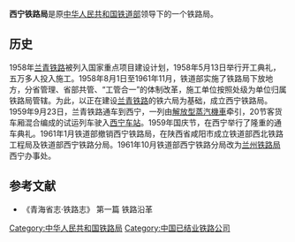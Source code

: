 {{Infobox China railway bureau
|铁路局名称=<s>西宁铁路局</s>
|图片=
|图片介紹=
|铁路局拼音= 
|英文名称= 
|成立时间=1958年8月1日
|撤销时间=1961年1月
|铁路局位置={{PRC}}[[西宁市|西宁市]]
|坐标=
|归属=<s>[[中华人民共和国铁道部|中华人民共和国铁道部]]<s>
|管辖范围=
|网站=
}}
'''西宁铁路局'''是原[[中华人民共和国铁道部|中华人民共和国铁道部]]领导下的一个铁路局。
==历史== 
1958年[[兰青铁路|兰青铁路]]被列入国家重点项目建设计划，1958年5月13日举行开工典礼，五万多人投入施工。1958年8月1日至1961年11月，铁道部实施了铁路局下放地方，分省管理、省部共管、“工管合一”的体制改革，施工单位按照处级为单位归属铁路局管辖。为此，以正在建设[[兰青铁路|兰青铁路]]的铁六局为基础，成立西宁铁路局。1959年9月23日，兰青铁路通车到西宁，一列由[[解放型蒸汽機車|解放型蒸汽機車]]牵引，20节客货车厢混合编成的试运列车驶入[[西宁站|西宁车站]]。1959年国庆节，在西宁举行了隆重的通车典礼。1961年1月铁道部撤销西宁铁路局，在陕西省咸阳市成立铁道部西北铁路工程局及铁道部西宁铁路分局。1961年10月铁道部西宁铁路分局改为[[兰州铁路局|兰州铁路局]]西宁办事处。
==参考文献==
{{refbegin}}
*《青海省志·铁路志》 第一篇  铁路沿革 
{{refend}}

{{中华人民共和国铁道部}}
{{Railway-stub}}
[[Category:中华人民共和国铁路局|Category:中华人民共和国铁路局]]
[[Category:中国已结业铁路公司|Category:中国已结业铁路公司]]